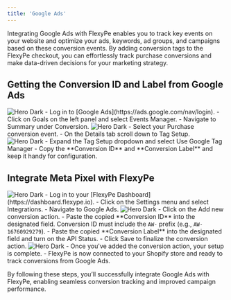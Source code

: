 ```yaml
---
title: 'Google Ads'
---
```


Integrating Google Ads with FlexyPe enables you to track key events on your website and optimize your ads, keywords, ad groups, and campaigns based on these conversion events. By adding conversion tags to the FlexyPe checkout, you can effortlessly track purchase conversions and make data-driven decisions for your marketing strategy.

## Getting the Conversion ID and Label from Google Ads

<Steps>
  <Step title="Accessing the Google Ads dashboard.">
    <img
      className="rounded-lg"
      src="/images/integrations/analytics/gAds-1.png"
      alt="Hero Dark"
    />
    - Log in to [Google Ads](https://ads.google.com/nav/login).
    - Click on Goals on the left panel and select Events Manager.
    - Navigate to Summary under Conversion.
  </Step>
  <Step title="Select Your conversion event">
    <img
      className="rounded-lg"
      src="/images/integrations/analytics/gAds-2.png"
      alt="Hero Dark"
    />
    - Select your Purchase conversion event.
    - On the Details tab scroll down to Tag Setup.
  </Step>
  <Step title="Get the Conversion ID and Label">
    <img
      className="rounded-lg"
      src="/images/integrations/analytics/gAds-3.png"
      alt="Hero Dark"
    />
    - Expand the Tag Setup dropdown and select Use Google Tag Manager
    - Copy the **Conversion ID** and **Conversion Label** and keep it handy for configuration.
  </Step>
</Steps>

## Integrate Meta Pixel with FlexyPe

<Steps>
  <Step title="Access Meta Pixels Integration on your FlexyPe Dashboard.">
    <img
      className="rounded-lg"
      src="/images/integrations/analytics/gAds-4.png"
      alt="Hero Dark"
    />
    - Log in to your [FlexyPe Dashboard](https://dashboard.flexype.io).
    - Click on the Settings menu and select Integrations.
    - Navigate to Google Ads.
  </Step>
  <Step title="Configure a new conversion action">
    <img
      className="rounded-lg"
      src="/images/integrations/analytics/gAds-5.png"
      alt="Hero Dark"
    />
    - Click on the Add new conversion action.
    - Paste the copied **Conversion ID** into the designated field.
    <Note>
        Conversion ID must include the <code>AW-</code> prefix (e.g., <code>AW-16760929279</code>).
    </Note>
    - Paste the copied **Conversion Label** into the designated field and turn on the API Status.
    - Click Save to finalize the conversion action.
  </Step>
  <Step title="Finish Setup and Start Tracking">
   <img
     className="rounded-lg"
     src="/images/integrations/analytics/gAds-6.png"
     alt="Hero Dark"
   />
   - Once you've added the conversion action, your setup is complete.
   - FlexyPe is now connected to your Shopify store and ready to track conversions from Google Ads.
  </Step>
</Steps>

By following these steps, you’ll successfully integrate Google Ads with FlexyPe, enabling seamless conversion tracking and improved campaign performance.
